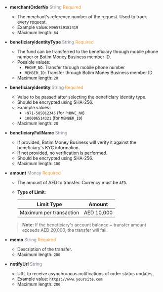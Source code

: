 
- **merchantOrderNo** <font color='#7d8793'>String</font> <font color='#f19938'>Required</font>  
  - The merchant's reference number of the request. Used to track every request.  
  - Example value: `M965739182419`  
  - Maximum length: `64`

- **beneficiaryIdentityType** <font color='#7d8793'>String</font> <font color='#f19938'>Required</font>  
  - The fund can be transferred to the beneficiary through mobile phone number or Botim Money Business member ID.  
  - Possible values:  
    - `PHONE_NO`: Transfer through mobile phone number  
    - `MEMBER_ID`: Transfer through Botim Money Business member ID  
  - Maximum length: `20`

- **beneficiaryIdentity** <font color='#7d8793'>String</font> <font color='#f19938'>Required</font>  
  - Value to be passed after selecting the beneficiary identity type.  
  - Should be encrypted using SHA-256.  
  - Example values:  
    - `+971-585812345` (for `PHONE_NO`)  
    - `100006514321` (for `MEMBER_ID`)  
  - Maximum length: `20`

- **beneficiaryFullName** <font color='#7d8793'>String</font>  
  - If provided, Botim Money Business will verify it against the beneficiary's KYC information.  
  - If not provided, no verification is performed.  
  - Should be encrypted using SHA-256.  
  - Maximum length: `100`

- **amount** <font color='#7d8793'>Money</font> <font color='#f19938'>Required</font>  
  - The amount of AED to transfer. Currency must be `AED`.  
  - **Type of Limit**:  
    
    | Limit Type                    | Amount     |
    | ----------------------------- | ---------- |
    | Maximum per transaction       | AED 10,000 |

  > **Note:** If the beneficiary's account balance + transfer amount exceeds AED 20,000, the transfer will fail.

- **memo** <font color='#7d8793'>String</font> <font color='#f19938'>Required</font>  
  - Description of the transfer.  
  - Maximum length: `200`

- **notifyUrl** <font color='#7d8793'>String</font>  
  - URL to receive asynchronous notifications of order status updates.  
  - Example value: `https://www.yoursite.com`  
  - Maximum length: `200`
